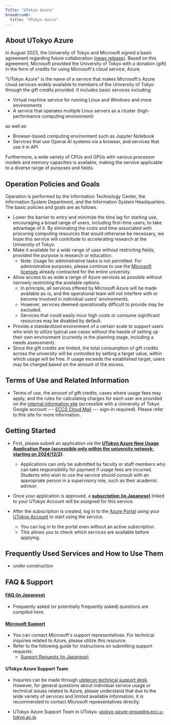 ```yaml
---
Title: "UTokyo Azure"
breadcrumb:
  title: "UTokyo Azure"
---
```


## About UTokyo Azure

In August 2023, the University of Tokyo and Microsoft signed a basic agreement regarding future collaboration ([news release](https://www.u-tokyo.ac.jp/focus/en/articles/z1701_00013.html)). Based on this agreement, Microsoft provided the University of Tokyo with a donation (gift) in the form of credits for using Microsoft's cloud service, Azure.

"UTokyo Azure" is the name of a service that makes Microsoft's Azure cloud services widely available to members of the University of Tokyo through the gift credits provided.  It includes basic services including:

- Virtual machine service for running Linux and Windows and more environments
- A service that operates multiple Linux servers as a cluster (high-performance computing environment)

as well as

- Browser-based computing environment such as Jupyter Notebook
- Services that use Openai AI systems via a browser, and services that use it in API

Furthermore, a wide variety of CPUs and GPUs with various processor models and memory capacities is available, making the service applicable to a diverse range of purposes and fields.

## Operation Policies and Goals

Operation is performed by the Information Technology Center, the Information System Department, and the Information System Headquarters. The basic policies and goals are as follows.

- Lower the barrier to entry and minimize the time lag for starting use, encouraging a broad range of users, including first-time users, to take advantage of it. By eliminating the costs and time associated with procuring computing resources that would otherwise be necessary, we hope this service will contribute to accelerating research at the University of Tokyo.
- Make it available for a wide range of uses without restricting fields, provided the purpose is research or education.  
  - Note: Usage for administrative tasks is not permitted. For administrative purposes, please continue to use the [Microsoft licenses](/en/microsoft/) already contracted for the entire university.
- Allow access to as wide a range of Azure services as possible without narrowly restricting the available options.  
  - In principle, all services offered by Microsoft Azure will be made available as-is, and the operational team will not interfere with or become involved in individual users' environments.  
  - However, services deemed operationally difficult to provide may be excluded.  
  - Services that could easily incur high costs or consume significant resources may be disabled by default.  
- Provide a standardized environment of a certain scale to support users who wish to utilize typical use cases without the hassle of setting up their own environment (currently in the planning stage, including a needs assessment).
- Since the gift credits are limited, the total consumption of gift credits across the university will be controlled by setting a target value, within which usage will be free. If usage exceeds the established target, users may be charged based on the amount of the excess.

## Terms of Use and Related Information

- Terms of use, the amount of gift credits, cases where usage fees may apply, and the rules for calculating charges for each user are provided on the [internal information site](https://sites.google.com/g.ecc.u-tokyo.ac.jp/utokyo-azure-internal/) (accessible with a University of Tokyo Google account --- [ECCS Cloud Mail](/en/google/) --- sign-in required). Please refer to this site for more information.

## Getting Started

- First, please submit an application via the [**UTokyo Azure New Usage Application Page (accessible only within the university network; starting on 2024/12/2)**](http://azure.itc.u-tokyo.ac.jp/).  
  - Applications can only be submitted by faculty or staff members who can take responsibility for payment if usage fees are incurred. Students who wish to use the service should consult with an appropriate person in a supervisory role, such as their academic advisor.

- Once your application is approved, a [**subscription (in Japanese)**](/research_computing/utokyo_azure/faq/subscription) linked to your UTokyo Account will be assigned for this service.  
- After the subscription is created, log in to the [Azure Portal](https://portal.azure.com/) using your [UTokyo Account](/en/utokyo_account/) to start using the service.  
  - You can log in to the portal even without an active subscription.
  - This allows you to check which services are available before applying.

## Frequently Used Services and How to Use Them

* under construction 

## FAQ & Support

#### [FAQ (in Japanese)](/research_computing/utokyo_azure/faq/)  
- Frequently asked (or potentially frequently asked) questions are compiled here.  

#### [Microsoft Support](https://portal.azure.com/#view/Microsoft_Azure_Support/HelpAndSupportBlade/~/overview)  
- You can contact Microsoft's support representatives. For technical inquiries related to Azure, please utilize this resource.  
- Refer to the following guide for instructions on submitting support requests:  
  - [Support Requests (in Japanese)](/research_computing/utokyo_azure/support/)  

#### UTokyo Azure Support Team  

- Inquiries can be made through [utelecon technical support desk](/en/support/). However, for general questions about individual service usage or technical issues related to Azure, please understand that due to the wide variety of services and limited available information, it is recommended to contact Microsoft representatives directly.  

- UTokyo Azure Support Team in UTokyo: utokyo-azure-group@g.ecc.u-tokyo.ac.jp


